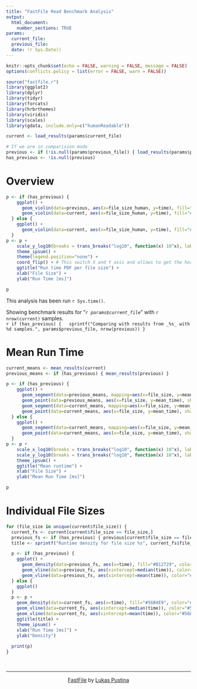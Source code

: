 ```yaml
---
title: "FastFile Read Benchmark Analysis"
output:
  html_document:
    number_sections: TRUE
params:
  current_file:
  previous_file:
  date: !r Sys.Date()
---
```


```r
knitr::opts_chunk$set(echo = FALSE, warning = FALSE, message = FALSE)
options(conflicts.policy = list(error = FALSE, warn = FALSE))
```

```r
source("fastfile.r")
library(ggplot2)
library(dplyr)
library(tidyr)
library(forcats)
library(hrbrthemes)
library(viridis)
library(scales)
library(gdata, include.only=c("humanReadable"))
```

```r
current <- load_results(params$current_file)

# If we are in comparision mode
previous <- if (!is.null(params$previous_file)) { load_results(params$previous_file) }
has_previous <- !is.null(previous)
```

# Overview

```r
p <- if (has_previous) {
    ggplot() +
      geom_violin(data=previous, aes(x=file_size_human, y=time), fill="#B12729", color="#B12729", alpha=0.8) +
      geom_violin(data=current, aes(x=file_size_human, y=time), fill="#56B4E9", color="#56B4E9", alpha=0.8)
  } else {
    ggplot() +
      geom_violin(data=current, aes(x=file_size_human, y=time), fill="#56B4E9", color="#56B4E9")
  }
p <- p +
    scale_y_log10(breaks = trans_breaks("log10", function(x) 10^x), labels = trans_format(function(x) x, function(x) round(x, digits=2))) +
    theme_ipsum() +
    theme(legend.position="none") +
    coord_flip() + # This switch X and Y axis and allows to get the horizontal version
    ggtitle("Run time PDF per file size") +
    xlab("File Size") +
    ylab("Run Time [ms]")

p
```

This analysis has been run `r Sys.time()`.

Showing benchmark results for "_`r params$current_file`_" with `r nrow(current)` samples.  
`r if (has_previous) {
  sprintf("Comparing with results from _%s_ with %d samples.", params$previous_file, nrow(previous))
}`


# Mean Run Time

```r
current_means <- mean_results(current)
previous_means <- if (has_previous) { mean_results(previous) }

p <- if (has_previous) {
    ggplot() + 
      geom_segment(data=previous_means, mapping=aes(x=file_size, y=mean_time, xend=c(tail(file_size, n=-1), NA), yend=c(tail(mean_time, n=-1), NA)), alpha=0.8, color="#B12729") +
      geom_point(data=previous_means, aes(x=file_size, y=mean_time), shape=21, color="black", fill="#B12729", alpha=0.8, size=3) +
      geom_segment(data=current_means, mapping=aes(x=file_size, y=mean_time, xend=c(tail(file_size, n=-1), NA), yend=c(tail(mean_time, n=-1), NA)), color="#56B4E9") +
      geom_point(data=current_means, aes(x=file_size, y=mean_time), shape=21, color="black", fill="#56B4E9", size=3)
  } else {
    ggplot() +
      geom_segment(data=current_means, mapping=aes(x=file_size, y=mean_time, xend=c(tail(file_size, n=-1), NA), yend=c(tail(mean_time, n=-1), NA)), color="#56B4E9") +
      geom_point(data=current_means, aes(x=file_size, y=mean_time), shape=21, color="black", fill="#56B4E9", size=3)
  }
p <- p + 
    scale_x_log10(breaks = trans_breaks("log10", function(x) 10^x), labels = trans_format(function(x) x, function(x) hr(x))) +
    scale_y_log10(breaks = trans_breaks("log10", function(x) 10^x), labels = trans_format(function(x) x, function(x) round(x, digits=2))) +
    theme_ipsum() +
    ggtitle("Mean runtime") +
    xlab("File Size") +
    ylab("Mean Run Time [ms]")

p
```

# Individual File Sizes

```r
for (file_size in unique(current$file_size)) {
  current_fs <- current[current$file_size == file_size,]
  previous_fs <- if (has_previous) { previous[current$file_size == file_size,] } 
  title <- sprintf("Runtime density for file size %s", current_fs$file_size_human[1])

  p <- if (has_previous) {
    ggplot() +
      geom_density(data=previous_fs, aes(x=time), fill="#B12729", color="#B12729", alpha=0.8) +
      geom_vline(data=previous_fs, aes(xintercept=median(time)), color="#B12729", size=1) +
      geom_vline(data=previous_fs, aes(xintercept=mean(time)), color="#B12729", lty="dashed", size=1)
  } else {
    ggplot()
  }
  p <- p + 
    geom_density(data=current_fs, aes(x=time), fill="#56B4E9", color="#56B4E9", alpha=0.8) +
    geom_vline(data=current_fs, aes(xintercept=median(time)), color="#56B4E9", size=1) +
    geom_vline(data=current_fs, aes(xintercept=mean(time)), color="#56B4E9", lty="dashed", size=1) +
    ggtitle(title) +
    theme_ipsum() +
    xlab("Run Time [ms]") +
    ylab("Density")
    
  print(p)
}
```


&nbsp;
<hr />
<p style="text-align: center;"><a href="https://github.com/lukaspustina/fastfile">FastFile</a> by <a href="https://lukas.pustina.de/">Lukas Pustina</a></p>

<!-- Add icon library -->
<link rel="stylesheet" href="https://cdnjs.cloudflare.com/ajax/libs/font-awesome/5.9.0/css/fontawesome.min.css">
<link rel="stylesheet" href="https://cdnjs.cloudflare.com/ajax/libs/font-awesome/5.9.0/css/brands.min.css">

<!-- Add font awesome icons -->
<p style="text-align: center;">
    <a href="https://twitter.com/drivebytesting" class="fab fa-twitter"></a>
    <a href="https://github.com/lukaspustina/" class="fab fa-github"></a>
    <a href="https://www.linkedin.com/in/lukaspustina" class="fab fa-linkedin"></a>
    <a href="https://www.xing.com/profile/Lukas_Pustina/" class="fab fa-xing"></a>
    <a href="https://keybase.io/lukaspustina" class="fab fa-keybase"></a>
</p>

&nbsp;
